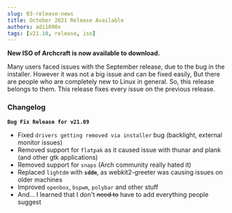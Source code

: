 ```yaml
---
slug: 03-release-news
title: October 2021 Release Available
authors: adi1090x
tags: [v21.10, release, iso]
---
```


**New ISO of Archcraft is now available to download.**

Many users faced issues with the September release, due to the bug in the installer.
However it was not a big issue and can be fixed easily, But there are people who are completely new to Linux in general.
So, this release belongs to them. This release fixes every issue on the previous release.

<!--truncate-->

### Changelog

**`Bug Fix Release for v21.09`**
- Fixed `drivers getting removed via installer` bug (backlight, external monitor issues)
- Removed support for `flatpak` as it caused issue with thunar and plank (and other gtk applications)
- Removed support for `snaps` (Arch community really hated it)
- Replaced `lightdm` with **`sddm`**, as webkit2-greeter was causing issues on older machines
- Improved `openbox`, `bspwm`, `polybar` and other stuff
- And... I learned that I don't ~~need to~~ have to add everything people suggest
